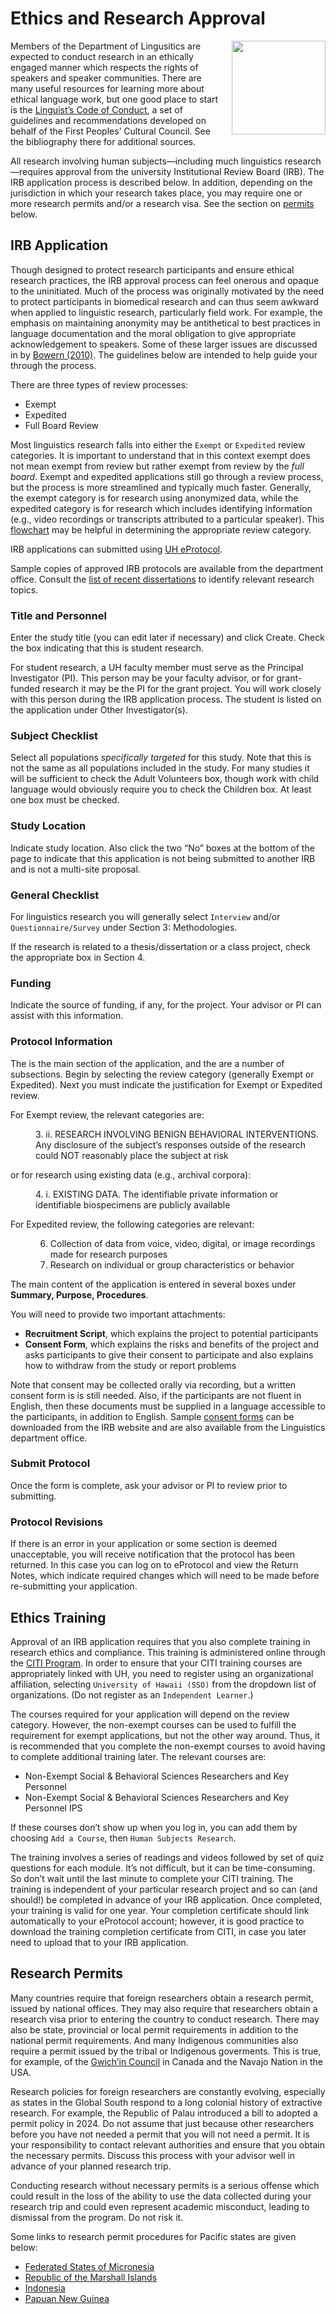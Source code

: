 # Ethics and Research Approval {#IRB}

<img src="images/codeofconduct.png" style="width:150px;margin-left:10px;border-width:1px;" align="right"/>
Members of the Department of Lingusitics are expected to conduct research in an ethically engaged manner which respects the rights of speakers and speaker communities. There are many useful resources for learning more about ethical language work, but one good place to start is the [Linguist's Code of Conduct](https://fpcc.ca/wp-content/uploads/2023/02/CodeOfConduct_Web.pdf), a set of guidelines and recommendations developed on behalf of the First Peoples' Cultural Council. See the bibliography there for additional sources. 

All research involving human subjects---including much linguistics research---requires approval from the university Institutional Review Board (IRB). The IRB application process is described below. In addition, depending on the jurisdiction in which your research takes place, you may require one or more research permits and/or a research visa. See the section on [permits](#permits) below.

## IRB Application

Though designed to protect research participants and ensure ethical research practices, the IRB approval process can feel onerous and opaque to the uninitiated. Much of the process was originally motivated by the need to protect participants in biomedical research and can thus seem awkward when applied to linguistic research, particularly field work. For example, the emphasis on maintaining anonymity may be antithetical to best practices in language documentation and the moral obligation to give appropriate acknowledgement to speakers. Some of these larger issues are discussed in by [Bowern (2010)](https://www.jstor.org/stable/40961721). The guidelines below are intended to help guide your through the process.

There are three types of review processes:

-   Exempt
-   Expedited
-   Full Board Review

Most linguistics research falls into either the `Exempt` or `Expedited` review categories. It is important to understand that in this context exempt does not mean exempt from review but rather exempt from review by the *full board*. Exempt and expedited applications still go through a review process, but the process is more streamlined and typically much faster. Generally, the exempt category is for research using anonymized data, while the expedited category is for research which includes identifying information (e.g., video recordings or transcripts attributed to a particular speaker). This [flowchart](files/irb_flowchart.pdf) may be helpful in determining the appropriate review category.

IRB applications can submitted using [UH eProtocol](https://uhmanoa.keyusa.net/).

Sample copies of approved IRB protocols are available from the department office. Consult the [list of recent dissertations](https://hdl.handle.net/10125/2092) to identify relevant research topics.  


### Title and Personnel

Enter the study title (you can edit later if necessary) and click Create. Check the box indicating that this is student research.

For student research, a UH faculty member must serve as the Principal Investigator (PI). This person may be your faculty advisor, or for grant-funded research it may be the PI for the grant project. You will work closely with this person during the IRB application process. The student is listed on the application under Other Investigator(s).

### Subject Checklist

Select all populations *specifically targeted* for this study. Note that this is not the same as all populations included in the study. For many studies it will be sufficient to check the Adult Volunteers box, though work with child language would obviously require you to check the Children box. At least one box must be checked.

### Study Location

Indicate study location. Also click the two "No" boxes at the bottom of the page to indicate that this application is not being submitted to another IRB and is not a multi-site proposal.

### General Checklist

For linguistics research you will generally select `Interview` and/or `Questionnaire/Survey` under Section 3: Methodologies.

If the research is related to a thesis/dissertation or a class project, check the appropriate box in Section 4.

### Funding

Indicate the source of funding, if any, for the project. Your advisor or PI can assist with this information.

### Protocol Information

The is the main section of the application, and the are a number of subsections. Begin by selecting the review category (generally Exempt or Expedited). Next you must indicate the justification for Exempt or Expedited review.

For Exempt review, the relevant categories are:

:   3. ii. RESEARCH INVOLVING BENIGN BEHAVIORAL INTERVENTIONS. Any disclosure of the subject's responses outside of the research could NOT reasonably place the subject at risk

or for research using existing data (e.g., archival corpora):

:   4. i. EXISTING DATA. The identifiable private information or identifiable biospecimens are publicly available

For Expedited review, the following categories are relevant:

:   6.  Collection of data from voice, video, digital, or image recordings made for research purposes
    7.  Research on individual or group characteristics or behavior

The main content of the application is entered in several boxes under **Summary, Purpose, Procedures**.

You will need to provide two important attachments:

-   **Recruitment Script**, which explains the project to potential participants
-   **Consent Form**, which explains the risks and benefits of the project and asks participants to give their consent to participate and also explains how to withdraw from the study or report problems

Note that consent may be collected orally via recording, but a written consent form is is still needed. Also, if the participants are not fluent in English, then these documents must be supplied in a language accessible to the participants, in addition to English. Sample [consent forms](https://research.hawaii.edu/orc/human-studies/forms/#templates) can be downloaded from the IRB website and are also available from the Linguistics department office.

### Submit Protocol

Once the form is complete, ask your advisor or PI to review prior to submitting.

### Protocol Revisions

If there is an error in your application or some section is deemed unacceptable, you will receive notification that the protocol has been returned. In this case you can log on to eProtocol and view the Return Notes, which indicate required changes which will need to be made before re-submitting your application.

## Ethics Training

Approval of an IRB application requires that you also complete training in research ethics and compliance. This training is administered online through the [CITI Program](https://about.citiprogram.org). In order to ensure that your CITI training courses are appropriately linked with UH, you need to register using an organizational affiliation, selecting `University of Hawaii (SSO)` from the dropdown list of organizations. (Do not register as an `Independent Learner`.)

The courses required for your application will depend on the review category. However, the non-exempt courses can be used to fulfill the requirement for exempt applications, but not the other way around. Thus, it is recommended that you complete the non-exempt courses to avoid having to complete additional training later. The relevant courses are:

-   Non-Exempt Social & Behavioral Sciences Researchers and Key Personnel
-   Non-Exempt Social & Behavioral Sciences Researchers and Key Personnel IPS

If these courses don't show up when you log in, you can add them by choosing `Add a Course`, then `Human Subjects Research`.

The training involves a series of readings and videos followed by set of quiz questions for each module. It's not difficult, but it can be time-consuming. So don't wait until the last minute to complete your CITI training. The training is independent of your particular research project and so can (and should!) be completed in advance of your IRB application. Once completed, your training is valid for one year. Your completion certificate should link automatically to your eProtocol account; however, it is good practice to download the training completion certificate from CITI, in case you later need to upload that to your IRB application.

## Research Permits {#permits}

Many countries require that foreign researchers obtain a research permit,  issued by national offices. They may also require that researchers obtain a research visa prior to entering the country to conduct research. There may also be state, provincial or local permit requirements in addition to the national permit requirements. And many Indigenous communities also require a permit issued by the tribal or Indigenous goverments. This is true, for example, of the [Gwich'in Council](https://gwichincouncil.com/research) in Canada and the Navajo Nation in the USA. 

Research policies for foreign researchers are constantly evolving, especially as states in the Global South respond to a long colonial history of extractive research. For example, the Republic of Palau introduced a bill to adopted a permit policy in 2024.  Do not assume that just because other researchers before you have not needed a permit that you will not need a permit. It is your responsibility to contact relevant authorities and ensure that you obtain the necessary permits. Discuss this process with your advisor well in advance of your planned research trip.

Conducting research without necessary permits is a serious offense which could result in the loss of the ability to use the data collected during your research trip and could even represent academic misconduct, leading to dismissal from the program. Do not risk it. 

Some links to research permit procedures for Pacific states are given below:

- [Federated States of Micronesia](https://nach.gov.fm/research/)
- [Republic of the Marshall Islands](https://www.michpo.org/services/permits)
- [Indonesia](https://klirensetik.brin.go.id/)
- [Papuan New Guinea](https://pngnri.org/images/CS/Research_in_PNG_Conditions_and_Guidelines_.pdf)

